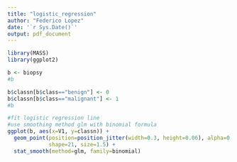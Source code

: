 ```yaml
---
title: "logistic_regression"
author: "Federico Lopez"
date: '`r Sys.Date()`'
output: pdf_document
---
```



```r
library(MASS)
library(ggplot2)

b <- biopsy
#b

b$classn[b$class=="benign"] <- 0
b$classn[b$class=="malignant"] <- 1
#b

#fit logistic regression line
#use smoothing method glm with binomial formula
ggplot(b, aes(x=V1, y=classn)) + 
  geom_point(position=position_jitter(width=0.3, height=0.06), alpha=0.4,
             shape=21, size=1.5) + 
  stat_smooth(method=glm, family=binomial)
```